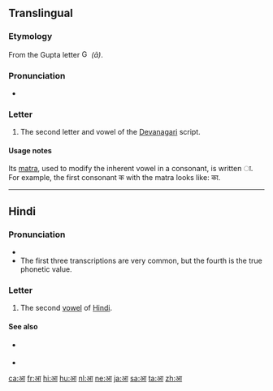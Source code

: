 {{character info/new|image=File:Deva-ā.png}}
==Translingual==
{{attention|sa}} <!--Each language which uses Devanagari should have its own section-->

===Etymology===
From the Gupta letter [[File:Gupta_allahabad_aa.svg|15px]] ''(ā)''.

===Pronunciation===
* {{IPA|/aː/|lang=mul}}

===Letter===
{{mul-Deva|ā}}

# The second letter and vowel of the [[Devanagari]] script.

====Usage notes====
Its [[matra]], used to modify the inherent vowel in a consonant, is written ा. For example, the first consonant क with the matra looks like: का.

----

==Hindi==

===Pronunciation===
* {{IPA|/aː/|/a/|/ɑː/|[äː]|lang=hi}}
* The first three transcriptions are very common, but the fourth is the true phonetic value.

===Letter===
{{head|hi|letter|tr=ā}}

# The second [[vowel]] of [[Hindi]].

====See also====
* {{sense|matra}} {{l|hi|ा|tr=ā}}
* {{list:Devanagari script letters/hi}}

[[ca:आ]]
[[fr:आ]]
[[hi:आ]]
[[hu:आ]]
[[nl:आ]]
[[ne:आ]]
[[ja:आ]]
[[sa:आ]]
[[ta:आ]]
[[zh:आ]]